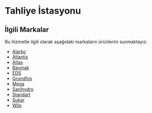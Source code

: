 # Tahliye İstasyonu

## İlgili Markalar

Bu hizmetle ilgili olarak aşağıdaki markaların ürünlerini sunmaktayız:

*   [Alarko](/markalar/alarko)
*   [Atlantis](/markalar/atlantis)
*   [Atlas](/markalar/atlas)
*   [Baymak](/markalar/baymak)
*   [EDS](/markalar/eds)
*   [Grundfos](/markalar/grundfos)
*   [Mega](/markalar/mega)
*   [Sanihydro](/markalar/sanihydro)
*   [Standart](/markalar/standart)
*   [Sukar](/markalar/sukar)
*   [Wilo](/markalar/wilo)